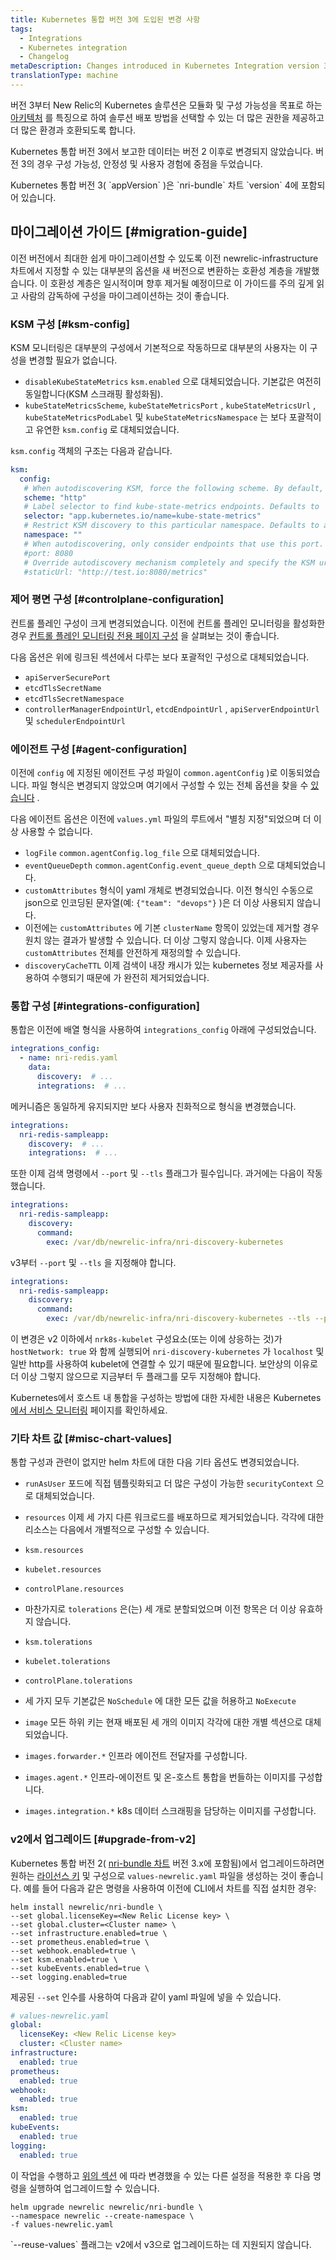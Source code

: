 ```yaml
---
title: Kubernetes 통합 버전 3에 도입된 변경 사항
tags:
  - Integrations
  - Kubernetes integration
  - Changelog
metaDescription: Changes introduced in Kubernetes Integration version 3
translationType: machine
---
```


버전 3부터 New Relic의 Kubernetes 솔루션은 모듈화 및 구성 가능성을 목표로 하는 [아키텍처](/docs/kubernetes-pixie/kubernetes-integration/get-started/kubernetes-components/#architecture) 를 특징으로 하여 솔루션 배포 방법을 선택할 수 있는 더 많은 권한을 제공하고 더 많은 환경과 호환되도록 합니다.

Kubernetes 통합 버전 3에서 보고한 데이터는 버전 2 이후로 변경되지 않았습니다. 버전 3의 경우 구성 가능성, 안정성 및 사용자 경험에 중점을 두었습니다.

<Callout variant="important">
  Kubernetes 통합 버전 3( `appVersion` )은 `nri-bundle` 차트 `version` 4에 포함되어 있습니다.
</Callout>

## 마이그레이션 가이드 [#migration-guide]

이전 버전에서 최대한 쉽게 마이그레이션할 수 있도록 이전 newrelic-infrastructure 차트에서 지정할 수 있는 대부분의 옵션을 새 버전으로 변환하는 호환성 계층을 개발했습니다. 이 호환성 계층은 일시적이며 향후 제거될 예정이므로 이 가이드를 주의 깊게 읽고 사람의 감독하에 구성을 마이그레이션하는 것이 좋습니다.

### KSM 구성 [#ksm-config]

<Callout variant="tip">
  KSM 모니터링은 대부분의 구성에서 기본적으로 작동하므로 대부분의 사용자는 이 구성을 변경할 필요가 없습니다.
</Callout>

* `disableKubeStateMetrics` `ksm.enabled` 으로 대체되었습니다. 기본값은 여전히 동일합니다(KSM 스크래핑 활성화됨).
* `kubeStateMetricsScheme`, `kubeStateMetricsPort` , `kubeStateMetricsUrl` , `kubeStateMetricsPodLabel` 및 `kubeStateMetricsNamespace` 는 보다 포괄적이고 유연한 `ksm.config` 로 대체되었습니다.

`ksm.config` 객체의 구조는 다음과 같습니다.

```yaml
ksm:
  config:
   # When autodiscovering KSM, force the following scheme. By default, `http` is used.
   scheme: "http"
   # Label selector to find kube-state-metrics endpoints. Defaults to `app.kubernetes.io/name=kube-state-metrics`.
   selector: "app.kubernetes.io/name=kube-state-metrics"
   # Restrict KSM discovery to this particular namespace. Defaults to all namespaces.
   namespace: ""
   # When autodiscovering, only consider endpoints that use this port. By default, all ports from the discovered `endpoint` are probed.
   #port: 8080
   # Override autodiscovery mechanism completely and specify the KSM url directly instead
   #staticUrl: "http://test.io:8080/metrics"
```

### 제어 평면 구성 [#controlplane-configuration]

컨트롤 플레인 구성이 크게 변경되었습니다. 이전에 컨트롤 플레인 모니터링을 활성화한 경우 [컨트롤 플레인 모니터링 전용 페이지 구성](/docs/kubernetes-pixie/kubernetes-integration/advanced-configuration/configure-control-plane-monitoring) 을 살펴보는 것이 좋습니다.

다음 옵션은 위에 링크된 섹션에서 다루는 보다 포괄적인 구성으로 대체되었습니다.

* `apiServerSecurePort`
* `etcdTlsSecretName`
* `etcdTlsSecretNamespace`
* `controllerManagerEndpointUrl`, `etcdEndpointUrl` , `apiServerEndpointUrl` 및 `schedulerEndpointUrl`

### 에이전트 구성 [#agent-configuration]

이전에 `config` 에 지정된 에이전트 구성 파일이 `common.agentConfig` )로 이동되었습니다. 파일 형식은 변경되지 않았으며 여기에서 구성할 수 있는 전체 옵션을 찾을 수 [있습니다](/docs/infrastructure/install-infrastructure-agent/configuration/infrastructure-agent-configuration-settings/) .

다음 에이전트 옵션은 이전에 `values.yml` 파일의 루트에서 "별칭 지정"되었으며 더 이상 사용할 수 없습니다.

* `logFile` `common.agentConfig.log_file` 으로 대체되었습니다.
* `eventQueueDepth` `common.agentConfig.event_queue_depth` 으로 대체되었습니다.
* `customAttributes` 형식이 yaml 개체로 변경되었습니다. 이전 형식인 수동으로 json으로 인코딩된 문자열(예: `{"team": "devops"}` )은 더 이상 사용되지 않습니다.
* 이전에는 `customAttributes` 에 기본 `clusterName` 항목이 있었는데 제거할 경우 원치 않는 결과가 발생할 수 있습니다. 더 이상 그렇지 않습니다. 이제 사용자는 `customAttributes` 전체를 안전하게 재정의할 수 있습니다.
* `discoveryCacheTTL` 이제 검색이 내장 캐시가 있는 kubernetes 정보 제공자를 사용하여 수행되기 때문에 가 완전히 제거되었습니다.

### 통합 구성 [#integrations-configuration]

통합은 이전에 배열 형식을 사용하여 `integrations_config` 아래에 구성되었습니다.

```yaml
integrations_config:
  - name: nri-redis.yaml
    data:
      discovery:  # ...
      integrations:  # ...
```

메커니즘은 동일하게 유지되지만 보다 사용자 친화적으로 형식을 변경했습니다.

```yaml
integrations:
  nri-redis-sampleapp:
    discovery:  # ...
    integrations:  # ...
```

또한 이제 검색 명령에서 `--port` 및 `--tls` 플래그가 필수입니다. 과거에는 다음이 작동했습니다.

```yaml
integrations:
  nri-redis-sampleapp:
    discovery:
      command:
        exec: /var/db/newrelic-infra/nri-discovery-kubernetes
```

v3부터 `--port` 및 `--tls` 을 지정해야 합니다.

```yaml
integrations:
  nri-redis-sampleapp:
    discovery:
      command:
        exec: /var/db/newrelic-infra/nri-discovery-kubernetes --tls --port 10250
```

이 변경은 v2 이하에서 `nrk8s-kubelet` 구성요소(또는 이에 상응하는 것)가 `hostNetwork: true` 와 함께 실행되어 `nri-discovery-kubernetes` 가 `localhost` 및 일반 http를 사용하여 kubelet에 연결할 수 있기 때문에 필요합니다. 보안상의 이유로 더 이상 그렇지 않으므로 지금부터 두 플래그를 모두 지정해야 합니다.

Kubernetes에서 호스트 내 통합을 구성하는 방법에 대한 자세한 내용은 Kubernetes [에서 서비스 모니터링](/docs/kubernetes-pixie/kubernetes-integration/link-apps-services/monitor-services-running-kubernetes) 페이지를 확인하세요.

### 기타 차트 값 [#misc-chart-values]

통합 구성과 관련이 없지만 helm 차트에 대한 다음 기타 옵션도 변경되었습니다.

* `runAsUser` 포드에 직접 템플릿화되고 더 많은 구성이 가능한 `securityContext` 으로 대체되었습니다.
* `resources` 이제 세 가지 다른 워크로드를 배포하므로 제거되었습니다. 각각에 대한 리소스는 다음에서 개별적으로 구성할 수 있습니다.
* `ksm.resources`
* `kubelet.resources`
* `controlPlane.resources`
* 마찬가지로 `tolerations` 은(는) 세 개로 분할되었으며 이전 항목은 더 이상 유효하지 않습니다.
* `ksm.tolerations`
* `kubelet.tolerations`
* `controlPlane.tolerations`


* 세 가지 모두 기본값은 `NoSchedule` 에 대한 모든 값을 허용하고 `NoExecute`


* `image` 모든 하위 키는 현재 배포된 세 개의 이미지 각각에 대한 개별 섹션으로 대체되었습니다.
* `images.forwarder.*` 인프라 에이전트 전달자를 구성합니다.
* `images.agent.*` 인프라-에이전트 및 온-호스트 통합을 번들하는 이미지를 구성합니다.
* `images.integration.*` k8s 데이터 스크래핑을 담당하는 이미지를 구성합니다.

### v2에서 업그레이드 [#upgrade-from-v2]

Kubernetes 통합 버전 2( [nri-bundle 차트](https://github.com/newrelic/helm-charts/tree/master/charts/nri-bundle) 버전 3.x에 포함됨)에서 업그레이드하려면 원하는 [라이선스 키](/docs/apis/intro-apis/new-relic-api-keys/#license-key) 및 구성으로 `values-newrelic.yaml` 파일을 생성하는 것이 좋습니다. 예를 들어 다음과 같은 명령을 사용하여 이전에 CLI에서 차트를 직접 설치한 경우:

```shell
helm install newrelic/nri-bundle \
--set global.licenseKey=<New Relic License key> \
--set global.cluster=<Cluster name> \
--set infrastructure.enabled=true \
--set prometheus.enabled=true \
--set webhook.enabled=true \
--set ksm.enabled=true \
--set kubeEvents.enabled=true \
--set logging.enabled=true
```

제공된 `--set` 인수를 사용하여 다음과 같이 yaml 파일에 넣을 수 있습니다.

```yaml
# values-newrelic.yaml
global:
  licenseKey: <New Relic License key>
  cluster: <Cluster name>
infrastructure:
  enabled: true
prometheus:
  enabled: true
webhook:
  enabled: true
ksm:
  enabled: true
kubeEvents:
  enabled: true
logging:
  enabled: true
```

이 작업을 수행하고 [위의 섹션](#migration-guide) 에 따라 변경했을 수 있는 다른 설정을 적용한 후 다음 명령을 실행하여 업그레이드할 수 있습니다.

```shell
helm upgrade newrelic newrelic/nri-bundle \
--namespace newrelic --create-namespace \
-f values-newrelic.yaml
```

<Callout variant="important">
  `--reuse-values` 플래그는 v2에서 v3으로 업그레이드하는 데 지원되지 않습니다.
</Callout>